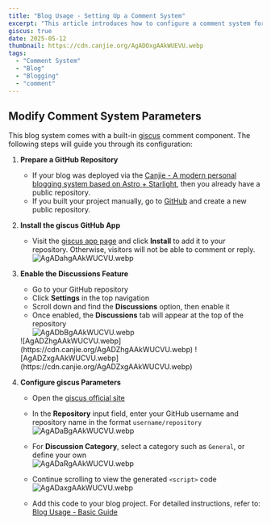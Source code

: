 ```yaml
---
title: "Blog Usage - Setting Up a Comment System"
excerpt: "This article introduces how to configure a comment system for a blog built with Starlight."
giscus: true
date: 2025-05-12
thumbnail: https://cdn.canjie.org/AgADOxgAAkWUEVU.webp
tags:
  - "Comment System"
  - "Blog"
  - "Blogging"
  - "comment"
---
```



## Modify Comment System Parameters

This blog system comes with a built-in [giscus](https://giscus.app/) comment component. The following steps will guide you through its configuration:

<Steps>

1. **Prepare a GitHub Repository**  
   - If your blog was deployed via the [Canjie - A modern personal blogging system based on Astro + Starlight](https://canjie.org/en/blog/project/canjie-system-introduction), then you already have a public repository.  
   - If you built your project manually, go to [GitHub](https://github.com/) and create a new public repository.

2. **Install the giscus GitHub App**  
   - Visit the [giscus app page](https://github.com/apps/giscus) and click **Install** to add it to your repository. Otherwise, visitors will not be able to comment or reply.  
   ![AgADahgAAkWUCVU.webp](https://cdn.canjie.org/AgADahgAAkWUCVU.webp)

3. **Enable the Discussions Feature**  
   - Go to your GitHub repository  
   - Click **Settings** in the top navigation  
   - Scroll down and find the **Discussions** option, then enable it  
   - Once enabled, the **Discussions** tab will appear at the top of the repository  
   ![AgADbBgAAkWUCVU.webp](https://cdn.canjie.org/AgADbBgAAkWUCVU.webp)  
   <Tabs>
     <TabItem label="Before Enabling">
       ![AgADZhgAAkWUCVU.webp](https://cdn.canjie.org/AgADZhgAAkWUCVU.webp)
     </TabItem>
     <TabItem label="After Enabling">
       ![AgADZxgAAkWUCVU.webp](https://cdn.canjie.org/AgADZxgAAkWUCVU.webp)
     </TabItem>
   </Tabs>

4. **Configure giscus Parameters**  
   - Open the [giscus official site](https://giscus.app/)  
   - In the **Repository** input field, enter your GitHub username and repository name in the format `username/repository`  
   ![AgADaBgAAkWUCVU.webp](https://cdn.canjie.org/AgADaBgAAkWUCVU.webp)

   - For **Discussion Category**, select a category such as `General`, or define your own  
   ![AgADaRgAAkWUCVU.webp](https://cdn.canjie.org/AgADaRgAAkWUCVU.webp)

   - Continue scrolling to view the generated `<script>` code  
   ![AgADaxgAAkWUCVU.webp](https://cdn.canjie.org/AgADaxgAAkWUCVU.webp)

   - Add this code to your blog project. For detailed instructions, refer to: [Blog Usage - Basic Guide](https://canjie.org/en/blog/tech/blog-usage---beginners-guide/)

</Steps>
